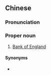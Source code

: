 ==Chinese==
{{zh-forms|s=英伦银行|type=22}}

===Pronunciation===
{{zh-pron
|m=Yīnglún Yínháng
|cat=propn
}}

===Proper noun===
{{zh-proper noun}}

# [[Bank of England]]

====Synonyms====
* {{zh-l|英格蘭銀行}}